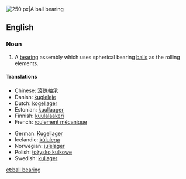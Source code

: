 [[Image:Four-point-contact-bearing din628 type-qj 180-ex.png|thumb|right|250 px|A ball bearing]]
{{wikipedia|Ball bearing}}
==English==

===Noun===
{{en-noun}}

# A [[bearing]] assembly which uses spherical bearing [[ball]]s as the rolling elements.

====Translations====
{{trans-top|bearing assembly with spherical balls}}
*Chinese: [[滾珠軸承]]
*Danish: [[kugleleje]]
*Dutch: [[kogellager]]
*Estonian: [[kuullaager]]
*Finnish: [[kuulalaakeri]]
*French: [[roulement mécanique]]
{{trans-mid}}
*German: [[Kugellager]]
*Icelandic: [[kúlulega]] {{f}}
*Norwegian: [[julelager]]
*Polish: [[łożysko kulkowe]]
*Swedish: [[kullager]]
{{trans-bottom}}

[[et:ball bearing]]